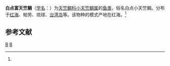 {{Speciesbox
| genus = Foa
| species = abocellata
| authority = (Goren et Karplus, 1980)<ref name='id7251'>{{cite web| url =http://www.bioinfo.cn/db05/BjdwSpecies.php?action=view&id=7251| title =白点富天竺鲷| work =《中国动物物种编目数据库》| publisher =中国科学院微生物研究所| author =中国科学院动物研究所| accessdate =2009-04-16| deadurl =yes| archiveurl =https://web.archive.org/web/20160305020614/http://www.bioinfo.cn/db05/BjdwSpecies.php?action=view&id=7251| archivedate =2016-03-05}}</ref>
}}

'''白点富天竺鲷'''（[[学名|学名]]：{{lang|la|''Foa abocellata''}}）为[[天竺鲷科|天竺鲷科]][[小天竺鲷属|小天竺鲷属]]的[[鱼类|鱼类]]，俗名白点小天竺鲷。分布于[[红海|红海]]、帕劳、琉球、[[台湾岛|台湾岛]]等。该物种的模式产地在红海。<ref name='id7251'/>

== 参考文献 ==
{{reflist}}

{{Taxonbar|from=Q1872890}}

[[Category:小天竺鲷属|B]]
[[Category:1980年描述的鱼类|B]]


{{Perciformes-stub}}